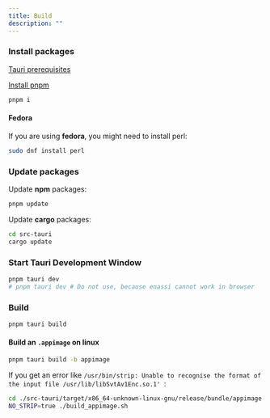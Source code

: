 ```yaml
---
title: Build
description: ""
---
```


### Install packages

[Tauri prerequisites](https://tauri.app/v1/guides/getting-started/prerequisites)

[Install pnpm](https://pnpm.io/installation)

```bash
pnpm i
```

#### Fedora

If you are using **fedora**, you might need to install perl:

```bash
sudo dnf install perl
```

### Update packages

Update **npm** packages:

```bash
pnpm update
```

Update **cargo** packages:

```bash
cd src-tauri
cargo update
```

### Start Tauri Development Window

```bash
pnpm tauri dev
# pnpm tauri dev # Do not use, because enassi cannot work in browser
```

### Build

```bash
pnpm tauri build
```

#### Build an `.appimage` on linux

```bash
pnpm tauri build -b appimage
```

If you get an error like `/usr/bin/strip: Unable to recognise the format of the input file /usr/lib/libSvtAv1Enc.so.1' `:

```bash
cd ./src-tauri/target/x86_64-unknown-linux-gnu/release/bundle/appimage
NO_STRIP=true ./build_appimage.sh
```
